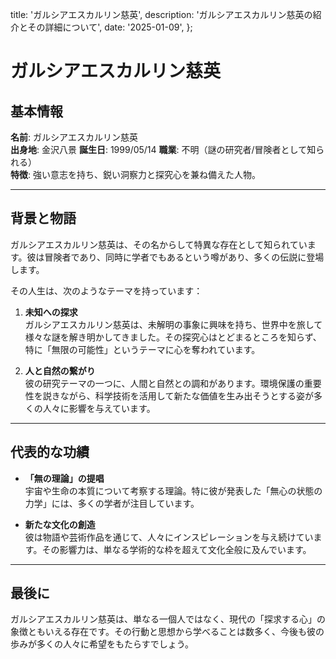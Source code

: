   title: 'ガルシアエスカルリン慈英',
  description: 'ガルシアエスカルリン慈英の紹介とその詳細について',
  date: '2025-01-09',
};

# ガルシアエスカルリン慈英

## 基本情報

**名前**: ガルシアエスカルリン慈英  
**出身地**: 金沢八景
**誕生日**: 1999/05/14
**職業**: 不明（謎の研究者/冒険者として知られる）  
**特徴**: 強い意志を持ち、鋭い洞察力と探究心を兼ね備えた人物。

---

## 背景と物語

ガルシアエスカルリン慈英は、その名からして特異な存在として知られています。彼は冒険者であり、同時に学者でもあるという噂があり、多くの伝説に登場します。

その人生は、次のようなテーマを持っています：

1. **未知への探求**  
   ガルシアエスカルリン慈英は、未解明の事象に興味を持ち、世界中を旅して様々な謎を解き明かしてきました。その探究心はとどまるところを知らず、特に「無限の可能性」というテーマに心を奪われています。

2. **人と自然の繋がり**  
   彼の研究テーマの一つに、人間と自然との調和があります。環境保護の重要性を説きながら、科学技術を活用して新たな価値を生み出そうとする姿が多くの人々に影響を与えています。

---

## 代表的な功績

- **「無の理論」の提唱**  
  宇宙や生命の本質について考察する理論。特に彼が発表した「無心の状態の力学」には、多くの学者が注目しています。

- **新たな文化の創造**  
  彼は物語や芸術作品を通じて、人々にインスピレーションを与え続けています。その影響力は、単なる学術的な枠を超えて文化全般に及んでいます。

---

## 最後に

ガルシアエスカルリン慈英は、単なる一個人ではなく、現代の「探求する心」の象徴ともいえる存在です。その行動と思想から学べることは数多く、今後も彼の歩みが多くの人々に希望をもたらすでしょう。
